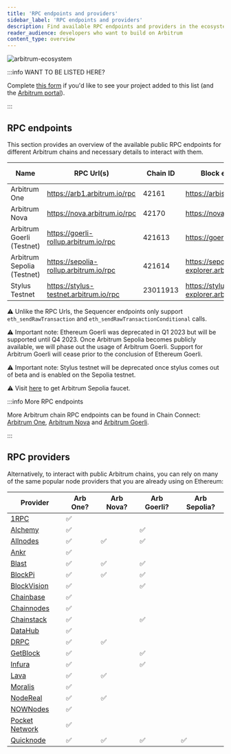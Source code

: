 ```yaml
---
title: 'RPC endpoints and providers'
sidebar_label: 'RPC endpoints and providers'
description: Find available RPC endpoints and providers in the ecosystem
reader_audience: developers who want to build on Arbitrum
content_type: overview
---
```


![arbitrum-ecosystem](../assets/0923_ArbitrumEcosystem_Infographics.jpg)

:::info WANT TO BE LISTED HERE?

Complete [this form](https://docs.google.com/forms/d/e/1FAIpQLSdw0U-9LcLuih5TZ_QghS-S_MS4wCKSEigA_IQEza_hFmNVow/viewform) if you'd like to see your project added to this list (and the [Arbitrum portal](https://portal.arbitrum.one/)).

:::

## RPC endpoints

This section provides an overview of the available public RPC endpoints for different Arbitrum chains and necessary details to interact with them.

| Name                       | RPC Url(s)                             | Chain ID | Block explorer                               | Underlying chain | Tech stack       | Sequencer feed URL                    | Sequencer endpoint<sup>⚠️</sup>                  |
| -------------------------- | -------------------------------------- | -------- | -------------------------------------------- | ---------------- | ---------------- | ------------------------------------- | ------------------------------------------------ |
| Arbitrum One               | https://arb1.arbitrum.io/rpc           | 42161    | https://arbiscan.io/                         | Ethereum         | Nitro (Rollup)   | wss://arb1.arbitrum.io/feed           | https://arb1-sequencer.arbitrum.io/rpc           |
| Arbitrum Nova              | https://nova.arbitrum.io/rpc           | 42170    | https://nova.arbiscan.io/                    | Ethereum         | Nitro (AnyTrust) | wss://nova.arbitrum.io/feed           | https://nova-sequencer.arbitrum.io/rpc           |
| Arbitrum Goerli (Testnet)  | https://goerli-rollup.arbitrum.io/rpc  | 421613   | https://goerli.arbiscan.io                   | Goerli           | Nitro (Rollup)   | wss://goerli-rollup.arbitrum.io/feed  | https://goerli-rollup-sequencer.arbitrum.io/rpc  |
| Arbitrum Sepolia (Testnet) | https://sepolia-rollup.arbitrum.io/rpc | 421614   | https://sepolia-explorer.arbitrum.io/        | Sepolia          | Nitro (Rollup)   | wss://sepolia-rollup.arbitrum.io/feed | https://sepolia-rollup-sequencer.arbitrum.io/rpc |
| Stylus Testnet             | https://stylus-testnet.arbitrum.io/rpc | 23011913 | https://stylus-testnet-explorer.arbitrum.io/ | Arbitrum Sepolia | Nitro (Rollup)   | wss://stylus-sepolia.arbitrum.io/feed | https://stylus-testnet-sequencer.arbitrum.io/rpc |

⚠️ Unlike the RPC Urls, the Sequencer endpoints only support `eth_sendRawTransaction` and `eth_sendRawTransactionConditional` calls.

⚠️ Important note: Ethereum Goerli was deprecated in Q1 2023 but will be supported until Q4 2023. Once Arbitrum Sepolia becomes publicly available, we will phase out the usage of Arbitrum Goerli. Support for Arbitrum Goerli will cease prior to the conclusion of Ethereum Goerli.

⚠️ Important note: Stylus testnet will be deprecated once stylus comes out of beta and is enabled on the Sepolia testnet.

⚠️ Visit [here](https://faucet.quicknode.com/arbitrum/sepolia) to get Arbitrum Sepolia faucet.

:::info More RPC endpoints

More Arbitrum chain RPC endpoints can be found in Chain Connect: [Arbitrum One](https://www.alchemy.com/chain-connect/chain/arbitrum-one), [Arbitrum Nova](https://www.alchemy.com/chain-connect/chain/arbitrum-nova) and [Arbitrum Goerli](https://www.alchemy.com/chain-connect/chain/arbitrum-goerli).

:::

## RPC providers

Alternatively, to interact with public Arbitrum chains, you can rely on many of the same popular node providers that you are already using on Ethereum:

| Provider                                                                    | Arb One? | Arb Nova? | Arb Goerli? | Arb Sepolia? |
| --------------------------------------------------------------------------- | -------- | --------- | ----------- | ------------ |
| [1RPC](https://docs.ata.network/1rpc/introduction/#supported-networks)      | ✅       |           |             |              |
| [Alchemy](https://docs.alchemy.com/reference/arbitrum-api-quickstart)       | ✅       |           | ✅          |              |
| [Allnodes](https://arbitrum.publicnode.com)                                 | ✅       | ✅        | ✅          |              |
| [Ankr](https://www.ankr.com/docs/build-blockchain/chains/v1/arb-api)        | ✅       |           |             |              |
| [Blast](https://blastapi.io/public-api/arbitrum)                            | ✅       | ✅        | ✅          |              |
| [BlockPi](https://docs.blockpi.io/)                                         | ✅       | ✅        | ✅          |              |
| [BlockVision](https://dashboard.blockvision.org/connect)                    | ✅       |           | ✅          |              |
| [Chainbase](https://docs.chainbase.online/r/welcome-to-chainbase/readme)    | ✅       |           |             |              |
| [Chainnodes](https://www.chainnodes.org/)                                   | ✅       |           |             |              |
| [Chainstack](https://chainstack.com/build-better-with-arbitrum/)            | ✅       |           | ✅          |              |
| [DataHub](https://datahub.figment.io/)                                      | ✅       |           |             |              |
| [DRPC](https://drpc.org)                                                    | ✅       | ✅        |             |              |
| [GetBlock](https://getblock.io/docs/)                                       | ✅       |           | ✅          |              |
| [Infura](https://docs.infura.io/infura/networks/arbitrum)                   | ✅       |           | ✅          |              |
| [Lava](https://docs.lavanet.xyz/gateway-access)                             | ✅       | ✅        |             |              |
| [Moralis](https://docs.moralis.io/reference/introduction)                   | ✅       |           |             |              |
| [NodeReal](https://nodereal.io/meganode/api-marketplace/arbitrum-nitro-rpc) | ✅       | ✅        |             |              |
| [NOWNodes](https://nownodes.io/nodes/arbitrum)                              | ✅       |           |             |              |
| [Pocket Network](https://www.pokt.network/arbitrum-rpc-service)             | ✅       |           |             |              |
| [Quicknode](https://www.quicknode.com/chains/arb)                           | ✅       | ✅        | ✅          | ✅           |

